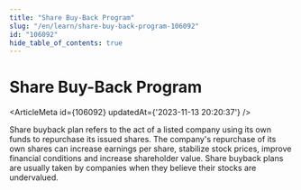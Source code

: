 ```yaml
---
title: "Share Buy-Back Program"
slug: "/en/learn/share-buy-back-program-106092"
id: "106092"
hide_table_of_contents: true
---
```



# Share Buy-Back Program

<ArticleMeta id={106092} updatedAt={'2023-11-13 20:20:37'} />
<div className='border-solid border-b border-t-0 my-4 border-[var(--ifm-color-gray-300)]' />

Share buyback plan refers to the act of a listed company using its own funds to repurchase its issued shares. The company's repurchase of its own shares can increase earnings per share, stabilize stock prices, improve financial conditions and increase shareholder value. Share buyback plans are usually taken by companies when they believe their stocks are undervalued.
